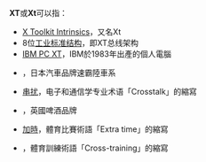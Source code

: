 '''XT'''或'''Xt'''可以指：
* [[X_Toolkit_Intrinsics|X Toolkit Intrinsics]]，又名Xt
* 8位[[工业标准结构|工业标准结构]]，即XT总线架构
* [[IBM_PC_XT|IBM PC XT]]，IBM於1983年出產的個人電腦
* {{tsl|en|Subaru XT|速霸陸XT}}，日本汽車品牌速霸陸車系
* [[串扰|串扰]]，电子和通信学专业术语「Crosstalk」的縮寫
* {{tsl|en|XT Brewing Company|XT釀造公司}}，英國啤酒品牌
* [[加時|加時]]，體育比賽術語「Extra time」的縮寫
* {{tsl|en|Cross-training|交叉訓練}}，體育訓練術語「Cross-training」的縮寫
{{disambig|Cat=二字拉丁字母縮寫消歧義}}